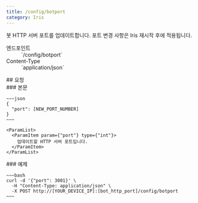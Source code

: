 ```yaml
---
title: /config/botport
category: Iris
---
```


<Section>
  봇 HTTP 서버 포트를 업데이트합니다.

  <Noti type="info">
    포트 변경 사항은 Iris 재시작 후에 적용됩니다.
  </Noti>

  <Dl>
    <Dt>엔드포인트</Dt>
    <Dd>
      <Endpoint method={"POST"}>`/config/botport`</Endpoint>
    </Dd>
    <Dt>Content-Type</Dt>
    <Dd>
      `application/json`
    </Dd>
  </Dl>
</Section>
<Section>
  ## 요청

  <Section>
    ### 본문

    ~~~json
    {
      "port": [NEW_PORT_NUMBER]
    }
    ~~~

    <ParamList>
      <ParamItem param={"port"} type={"int"}>
        업데이트할 HTTP 서버 포트입니다.
      </ParamItem>
    </ParamList>
  </Section>
  <Section>
    ### 예제

    ~~~bash
    curl -d '{"port": 3001}' \
      -H "Content-Type: application/json" \
      -X POST http://[YOUR_DEVICE_IP]:[bot_http_port]/config/botport
    ~~~
  </Section>
</Section>